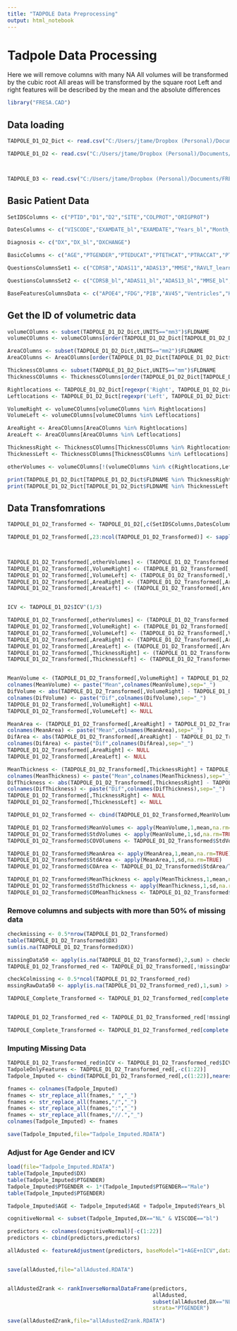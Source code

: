```yaml
---
title: "TADPOLE Data Preprocessing"
output: html_notebook
---
```


# Tadpole Data Processing

Here we will remove columns with many NA
All volumes will be transformed by the cubic root
All areas will be transformed by the square root
Left and right features will be described by the mean and the absolute differences

```r
library("FRESA.CAD")

```


## Data loading

```r
TADPOLE_D1_D2_Dict <- read.csv("C:/Users/jtame/Dropbox (Personal)/Documents/FRESACAD/TADPOLE/TADPOLE/TADPOLE_D1_D2_Dict.csv", na.strings=c("NA",-4,"-4.0",""," "))

TADPOLE_D1_D2 <- read.csv("C:/Users/jtame/Dropbox (Personal)/Documents/FRESACAD/TADPOLE/TADPOLE/TADPOLE_D1_D2.csv", na.strings=c("NA",-4,"-4.0",""," "))



TADPOLE_D3 <- read.csv("C:/Users/jtame/Dropbox (Personal)/Documents/FRESACAD/TADPOLE/TADPOLE/TADPOLE_D3.csv", na.strings=c("NA",-4,"-4.0",""," "))


```

## Basic Patient Data 

```r


SetIDSColumns <- c("PTID","D1","D2","SITE","COLPROT","ORIGPROT")

DatesColumns <- c("VISCODE","EXAMDATE_bl","EXAMDATE","Years_bl","Month_bl","Month","M")

Diagnosis <- c("DX","DX_bl","DXCHANGE")

BasicColumns <- c("AGE","PTGENDER","PTEDUCAT","PTETHCAT","PTRACCAT","PTMARRY")

QuestionsColumnsSet1 <- c("CDRSB","ADAS11","ADAS13","MMSE","RAVLT_learning","RAVLT_immediate","FAQ","MOCA","EcogPtMem","EcogPtLang","EcogPtVisspat","EcogPtPlan","EcogPtOrgan","EcogPtDivatt","EcogPtTotal","EcogSPMem","EcogSPLang","EcogSPVisspat","EcogSPPlan","EcogSPOrgan","EcogSPDivatt","EcogSPTotal")

QuestionsColumnsSet2 <- c("CDRSB_bl","ADAS11_bl","ADAS13_bl","MMSE_bl","RAVLT_learning_bl","RAVLT_immediate_bl","FAQ_bl","MOCA_bl","EcogPtMem_bl","EcogPtLang_bl","EcogPtVisspat_bl","EcogPtPlan_bl","EcogPtOrgan_bl","EcogPtDivatt_bl","EcogPtTotal_bl","EcogSPMem_bl","EcogSPLang_bl","EcogSPVisspat_bl","EcogSPPlan_bl","EcogSPOrgan_bl","EcogSPDivatt_bl","EcogSPTotal_bl")

BaseFeaturesColumnsData <- c("APOE4","FDG","PIB","AV45","Ventricles","Hippocampus","WholeBrain","Entorhinal","Fusiform","MidTemp","ICV","Ventricles_bl","Hippocampus_bl","WholeBrain_bl","Entorhinal_bl","Fusiform_bl","MidTemp_bl","ICV_bl","FDG_bl","PIB_bl","AV45_bl","ABETA_UPENNBIOMK9_04_19_17","TAU_UPENNBIOMK9_04_19_17","PTAU_UPENNBIOMK9_04_19_17")

```

## Get the ID of volumetric data

```r

volumeCOlumns <- subset(TADPOLE_D1_D2_Dict,UNITS=="mm3")$FLDNAME
volumeCOlumns <- volumeCOlumns[order(TADPOLE_D1_D2_Dict[TADPOLE_D1_D2_Dict$FLDNAME %in% volumeCOlumns,"TEXT"])]

AreaCOlumns <- subset(TADPOLE_D1_D2_Dict,UNITS=="mm2")$FLDNAME
AreaCOlumns <- AreaCOlumns[order(TADPOLE_D1_D2_Dict[TADPOLE_D1_D2_Dict$FLDNAME %in% AreaCOlumns,"TEXT"])]

ThicknessCOlumns <- subset(TADPOLE_D1_D2_Dict,UNITS=="mm")$FLDNAME
ThicknessCOlumns <- ThicknessCOlumns[order(TADPOLE_D1_D2_Dict[TADPOLE_D1_D2_Dict$FLDNAME %in% ThicknessCOlumns,"TEXT"])]

Rightlocations <- TADPOLE_D1_D2_Dict[regexpr('Right', TADPOLE_D1_D2_Dict$TEXT) > 0,"FLDNAME"]
Leftlocations <- TADPOLE_D1_D2_Dict[regexpr('Left', TADPOLE_D1_D2_Dict$TEXT) > 0,"FLDNAME"]

VolumeRight <- volumeCOlumns[volumeCOlumns %in% Rightlocations]
VolumeLeft <- volumeCOlumns[volumeCOlumns %in% Leftlocations]

AreaRight <- AreaCOlumns[AreaCOlumns %in% Rightlocations]
AreaLeft <- AreaCOlumns[AreaCOlumns %in% Leftlocations]

ThicknessRight <- ThicknessCOlumns[ThicknessCOlumns %in% Rightlocations]
ThicknessLeft <- ThicknessCOlumns[ThicknessCOlumns %in% Leftlocations]

otherVolumes <- volumeCOlumns[!(volumeCOlumns %in% c(Rightlocations,Leftlocations))]

print(TADPOLE_D1_D2_Dict[TADPOLE_D1_D2_Dict$FLDNAME %in% ThicknessRight[1:5],"TEXT"])
print(TADPOLE_D1_D2_Dict[TADPOLE_D1_D2_Dict$FLDNAME %in% ThicknessLeft[1:5],"TEXT"])


```
## Data Transfomrations


```r

TADPOLE_D1_D2_Transformed <- TADPOLE_D1_D2[,c(SetIDSColumns,DatesColumns,Diagnosis,BasicColumns,QuestionsColumnsSet1,QuestionsColumnsSet2,BaseFeaturesColumnsData,otherVolumes,VolumeRight,VolumeLeft,AreaRight,AreaLeft,ThicknessRight,ThicknessLeft)]

TADPOLE_D1_D2_Transformed[,23:ncol(TADPOLE_D1_D2_Transformed)] <- sapply(TADPOLE_D1_D2_Transformed[,23:ncol(TADPOLE_D1_D2_Transformed)],as.numeric)



TADPOLE_D1_D2_Transformed[,otherVolumes] <- (TADPOLE_D1_D2_Transformed[,otherVolumes])^(1/3)
TADPOLE_D1_D2_Transformed[,VolumeRight] <- (TADPOLE_D1_D2_Transformed[,VolumeRight])^(1/3)
TADPOLE_D1_D2_Transformed[,VolumeLeft] <- (TADPOLE_D1_D2_Transformed[,VolumeLeft])^(1/3)
TADPOLE_D1_D2_Transformed[,AreaRight] <- (TADPOLE_D1_D2_Transformed[,AreaRight])^1/2
TADPOLE_D1_D2_Transformed[,AreaLeft] <- (TADPOLE_D1_D2_Transformed[,AreaLeft])^1/2


ICV <- TADPOLE_D1_D2$ICV^(1/3)

TADPOLE_D1_D2_Transformed[,otherVolumes] <- (TADPOLE_D1_D2_Transformed[,otherVolumes])/ICV
TADPOLE_D1_D2_Transformed[,VolumeRight] <- (TADPOLE_D1_D2_Transformed[,VolumeRight])/ICV
TADPOLE_D1_D2_Transformed[,VolumeLeft] <- (TADPOLE_D1_D2_Transformed[,VolumeLeft])/ICV
TADPOLE_D1_D2_Transformed[,AreaRight] <- (TADPOLE_D1_D2_Transformed[,AreaRight])/ICV
TADPOLE_D1_D2_Transformed[,AreaLeft] <- (TADPOLE_D1_D2_Transformed[,AreaLeft])/ICV
TADPOLE_D1_D2_Transformed[,ThicknessRight] <- (TADPOLE_D1_D2_Transformed[,ThicknessRight])/ICV
TADPOLE_D1_D2_Transformed[,ThicknessLeft] <- (TADPOLE_D1_D2_Transformed[,ThicknessLeft])/ICV


MeanVolume <- (TADPOLE_D1_D2_Transformed[,VolumeRight] + TADPOLE_D1_D2_Transformed[,VolumeLeft])/2
colnames(MeanVolume) <- paste("Mean",colnames(MeanVolume),sep="_")
DifVolume <- abs(TADPOLE_D1_D2_Transformed[,VolumeRight] - TADPOLE_D1_D2_Transformed[,VolumeLeft])
colnames(DifVolume) <- paste("Dif",colnames(DifVolume),sep="_")
TADPOLE_D1_D2_Transformed[,VolumeRight] <-NULL
TADPOLE_D1_D2_Transformed[,VolumeLeft] <- NULL

MeanArea <- (TADPOLE_D1_D2_Transformed[,AreaRight] + TADPOLE_D1_D2_Transformed[,AreaLeft])/2
colnames(MeanArea) <- paste("Mean",colnames(MeanArea),sep="_")
DifArea <- abs(TADPOLE_D1_D2_Transformed[,AreaRight] - TADPOLE_D1_D2_Transformed[,AreaLeft])
colnames(DifArea) <- paste("Dif",colnames(DifArea),sep="_")
TADPOLE_D1_D2_Transformed[,AreaRight] <- NULL
TADPOLE_D1_D2_Transformed[,AreaLeft] <- NULL

MeanThickness <- (TADPOLE_D1_D2_Transformed[,ThicknessRight] + TADPOLE_D1_D2_Transformed[,ThicknessLeft])/2
colnames(MeanThickness) <- paste("Mean",colnames(MeanThickness),sep="_")
DifThickness <- abs(TADPOLE_D1_D2_Transformed[,ThicknessRight] - TADPOLE_D1_D2_Transformed[,ThicknessLeft])
colnames(DifThickness) <- paste("Dif",colnames(DifThickness),sep="_")
TADPOLE_D1_D2_Transformed[,ThicknessRight] <- NULL
TADPOLE_D1_D2_Transformed[,ThicknessLeft] <- NULL

TADPOLE_D1_D2_Transformed <- cbind(TADPOLE_D1_D2_Transformed,MeanVolume,DifVolume,MeanArea,DifArea,MeanThickness,DifThickness)

TADPOLE_D1_D2_Transformed$MeanVolumes <- apply(MeanVolume,1,mean,na.rm=TRUE)
TADPOLE_D1_D2_Transformed$StdVolumes <- apply(MeanVolume,1,sd,na.rm=TRUE)
TADPOLE_D1_D2_Transformed$COVOlumens <- TADPOLE_D1_D2_Transformed$StdVolumes/TADPOLE_D1_D2_Transformed$MeanVolumes

TADPOLE_D1_D2_Transformed$MeanArea <- apply(MeanArea,1,mean,na.rm=TRUE)
TADPOLE_D1_D2_Transformed$StdArea <- apply(MeanArea,1,sd,na.rm=TRUE)
TADPOLE_D1_D2_Transformed$COArea <- TADPOLE_D1_D2_Transformed$StdArea/TADPOLE_D1_D2_Transformed$MeanArea

TADPOLE_D1_D2_Transformed$MeanThickness <- apply(MeanThickness,1,mean,na.rm=TRUE)
TADPOLE_D1_D2_Transformed$StdThickness <- apply(MeanThickness,1,sd,na.rm=TRUE)
TADPOLE_D1_D2_Transformed$COMeanThickness <- TADPOLE_D1_D2_Transformed$StdThickness/TADPOLE_D1_D2_Transformed$MeanThickness


```

### Remove columns and subjects with more than 50% of missing data

```r
checkmissing <- 0.5*nrow(TADPOLE_D1_D2_Transformed)
table(TADPOLE_D1_D2_Transformed$DX)
sum(is.na(TADPOLE_D1_D2_Transformed$DX))

missingData50 <- apply(is.na(TADPOLE_D1_D2_Transformed),2,sum) > checkmissing
TADPOLE_D1_D2_Transformed_red <- TADPOLE_D1_D2_Transformed[,!missingData50]

checkColmissing <- 0.5*ncol(TADPOLE_D1_D2_Transformed_red)
mssingRawData50 <- apply(is.na(TADPOLE_D1_D2_Transformed_red),1,sum) > checkColmissing

TADPOLE_Complete_Transformed <- TADPOLE_D1_D2_Transformed_red[complete.cases(TADPOLE_D1_D2_Transformed_red),]


TADPOLE_D1_D2_Transformed_red <- TADPOLE_D1_D2_Transformed_red[!mssingRawData50,]

TADPOLE_Complete_Transformed <- TADPOLE_D1_D2_Transformed_red[complete.cases(TADPOLE_D1_D2_Transformed_red),]

```

### Imputing Missing Data

```r

TADPOLE_D1_D2_Transformed_red$nICV <- TADPOLE_D1_D2_Transformed_red$ICV^(1/3)
TadpoleOnlyFeatures <- TADPOLE_D1_D2_Transformed_red[,-c(1:22)]
Tadpole_Imputed <- cbind(TADPOLE_D1_D2_Transformed_red[,c(1:22)],nearestNeighborImpute(TadpoleOnlyFeatures))

fnames <- colnames(Tadpole_Imputed)
fnames <- str_replace_all(fnames," ","_")
fnames <- str_replace_all(fnames,"/","_")
fnames <- str_replace_all(fnames,":","_")
fnames <- str_replace_all(fnames,"//.","_")
colnames(Tadpole_Imputed) <- fnames


```

```r
save(Tadpole_Imputed,file="Tadpole_Imputed.RDATA")
```


### Adjust for Age Gender and ICV

```r
load(file="Tadpole_Imputed.RDATA")
table(Tadpole_Imputed$DX)
table(Tadpole_Imputed$PTGENDER)
Tadpole_Imputed$PTGENDER <- 1*(Tadpole_Imputed$PTGENDER=="Male")
table(Tadpole_Imputed$PTGENDER)

Tadpole_Imputed$AGE <- Tadpole_Imputed$AGE + Tadpole_Imputed$Years_bl

cognitiveNormal <- subset(Tadpole_Imputed,DX=="NL" & VISCODE=="bl")

predictors <- colnames(cognitiveNormal)[-c(1:22)]
predictors <- cbind(predictors,predictors)

allAdusted <- featureAdjustment(predictors, baseModel="1+AGE+nICV",data=Tadpole_Imputed,referenceframe=cognitiveNormal,strata="PTGENDER", type = "LM", pvalue = 0.001)


save(allAdusted,file="allAdusted.RDATA")


allAdustedZrank <- rankInverseNormalDataFrame(predictors, 
                                              allAdusted, 
                                              subset(allAdusted,DX=="NL" & VISCODE=="bl"),
                                              strata="PTGENDER")

save(allAdustedZrank,file="allAdustedZrank.RDATA")

```



